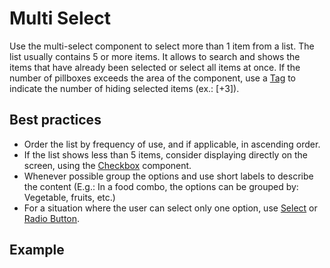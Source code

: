 
# Multi Select

Use the multi-select component to select more than 1 item from a list. The list usually contains 5 or more items. It allows to search and shows the items that have already been selected or select all items at once.
If the number of pillboxes exceeds the area of the component, use a [Tag](/components/tag) to indicate the number of hiding selected items (ex.: [+3]).

## Best practices

- Order the list by frequency of use, and if applicable, in ascending order.
- If the list shows less than 5 items, consider displaying directly on the screen, using the [Checkbox](/components/checkbox) component.
- Whenever possible group the options and use short labels to describe the content (E.g.: In a food combo, the options can be grouped by: Vegetable, fruits, etc.)
- For a situation where the user can select only one option, use [Select](/components/select) or [Radio Button](/components/radio-button).

## Example

<Demo src='pages/components/multi-select/MultiSelect' />

